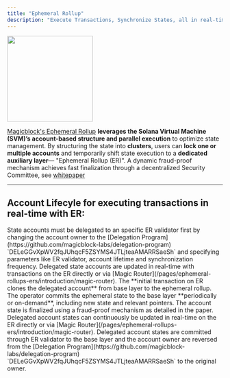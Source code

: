 ```yaml
---
title: "Ephemeral Rollup"
description: "Execute Transactions, Synchronize States, all in real-time."
---
```



<img height="200" src="/images/architecture_overview.png" />

[Magicblock's Ephemeral Rollup](/pages/overview/additional-information/whitepaper) **leverages the Solana Virtual Machine (SVM)’s account-based structure and parallel execution** to optimize state management. By structuring the state into **clusters**, users can **lock one or multiple accounts** and temporarily shift state execution to a **dedicated auxiliary layer**— "Ephemeral Rollup (ER)". A dynamic fraud-proof mechanism achieves fast finalization through a decentralized Security Committee, see [whitepaper](/public/Ephemeral_Rollups_Fraud_Proof.pdf)

---

## Account Lifecyle for executing transactions in real-time with ER:

<Steps>
  <Step title="Delegate Account">
    State accounts must be delegated to an specific ER validator first by
    changing the account owner to the [Delegation
    Program](https://github.com/magicblock-labs/delegation-program)
    `DELeGGvXpWV2fqJUhqcF5ZSYMS4JTLjteaAMARRSaeSh` and specifying parameters
    like ER validator, account lifetime and synchronization frequency.
    <Validators />

  </Step>
  <Step title="Execute Transaction in real-time">
    Delegated state accounts are updated in real-time with transactions on the
    ER directly or via [Magic
    Router](/pages/ephemeral-rollups-ers/introduction/magic-router). The
    **initial transaction on ER clones the delegated account** from base layer
    to the ephemeral rollup.
  </Step>
  <Step title="Commit State">
    The operator commits the ephemeral state to the base layer **periodically or
    on-demand**, including new state and relevant pointers. The account state is
    finalized using a fraud-proof mechanism as detailed in the paper.
  </Step>
  <Step title="Execute Transaction in real-time continuously">
    Delegated account states can continuously be updated in real-time on the ER
    directly or via [Magic
    Router](/pages/ephemeral-rollups-ers/introduction/magic-router).
  </Step>
  <Step title="Undelegate Account">
    Delegated account states are committed through ER validator to the base
    layer and the account owner are reversed from the [Delegation
    Program](https://github.com/magicblock-labs/delegation-program)
    `DELeGGvXpWV2fqJUhqcF5ZSYMS4JTLjteaAMARRSaeSh` to the original owner.
  </Step>
</Steps>
